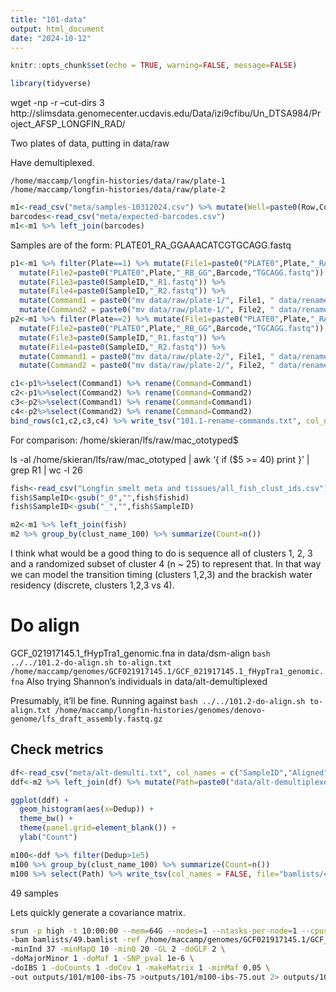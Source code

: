 ```yaml
---
title: "101-data"
output: html_document
date: "2024-10-12"
---
```


```r
knitr::opts_chunk$set(echo = TRUE, warning=FALSE, message=FALSE)
```

```r
library(tidyverse)
```

wget -np -r --cut-dirs 3 http://slimsdata.genomecenter.ucdavis.edu/Data/izi9cfibu/Un_DTSA984/Project_AFSP_LONGFIN_RAD/

Two plates of data, putting in data/raw

Have demultiplexed.   

`/home/maccamp/longfin-histories/data/raw/plate-1`    
`/home/maccamp/longfin-histories/data/raw/plate-2`    

```r
m1<-read_csv("meta/samples-10312024.csv") %>% mutate(Well=paste0(Row,Column)) %>% select(-Row, -Column)
barcodes<-read_csv("meta/expected-barcodes.csv")
m1<-m1 %>% left_join(barcodes) 
```

Samples are of the form:
PLATE01_RA_GGAAACATCGTGCAGG.fastq

```r
p1<-m1 %>% filter(Plate==1) %>% mutate(File1=paste0("PLATE0",Plate,"_RA_GG",Barcode,"TGCAGG.fastq")) %>%
  mutate(File2=paste0("PLATE0",Plate,"_RB_GG",Barcode,"TGCAGG.fastq")) %>%
  mutate(File3=paste0(SampleID,"_R1.fastq")) %>%
  mutate(File4=paste0(SampleID,"_R2.fastq")) %>%
  mutate(Command1 = paste0("mv data/raw/plate-1/", File1, " data/renamed/",File3)) %>%
  mutate(Command2 = paste0("mv data/raw/plate-1/", File2, " data/renamed/",File4)) 
p2<-m1 %>% filter(Plate==2) %>% mutate(File1=paste0("PLATE0",Plate,"_RA_GG",Barcode,"TGCAGG.fastq")) %>%
  mutate(File2=paste0("PLATE0",Plate,"_RB_GG",Barcode,"TGCAGG.fastq")) %>%
  mutate(File3=paste0(SampleID,"_R1.fastq")) %>%
  mutate(File4=paste0(SampleID,"_R2.fastq")) %>%
  mutate(Command1 = paste0("mv data/raw/plate-2/", File1, " data/renamed/",File3)) %>%
  mutate(Command2 = paste0("mv data/raw/plate-2/", File2, " data/renamed/",File4)) 

c1<-p1%>%select(Command1) %>% rename(Command=Command1)
c2<-p1%>%select(Command2) %>% rename(Command=Command2)
c3<-p2%>%select(Command1) %>% rename(Command=Command1)
c4<-p2%>%select(Command2) %>% rename(Command=Command2)
bind_rows(c1,c2,c3,c4) %>% write_tsv("101.1-rename-commands.txt", col_names = FALSE)
```


For comparison:
/home/skieran/lfs/raw/mac_ototyped$ 

ls -al /home/skieran/lfs/raw/mac_ototyped | awk '{ if ($5 >= 40) print }' | grep R1 | wc -l
26

```r
fish<-read_csv("Longfin smelt meta and tissues/all_fish_clust_ids.csv") 
fish$SampleID<-gsub("_0","",fish$fishid)
fish$SampleID<-gsub("_","",fish$SampleID)
```

```r
m2<-m1 %>% left_join(fish) 
m2 %>% group_by(clust_name_100) %>% summarize(Count=n())
```

I think what would be a good thing to do is sequence all of clusters 1, 2, 3 and a randomized subset of cluster 4 (n ~ 25) to represent that.  In that way we can model the transition timing (clusters 1,2,3) and the brackish water residency (discrete, clusters 1,2,3 vs 4).


# Do align

 GCF_021917145.1_fHypTra1_genomic.fna in data/dsm-align
 `bash ../../101.2-do-align.sh to-align.txt /home/maccamp/genomes/GCF021917145.1/GCF_021917145.1_fHypTra1_genomic.fna`
 Also trying Shannon's individuals in data/alt-demultiplexed

Presumably, it'll be fine. Running against `bash ../../101.2-do-align.sh to-align.txt /home/maccamp/longfin-histories/genomes/denovo-genome/lfs_draft_assembly.fastq.gz`    

## Check metrics 
```r
df<-read_csv("meta/alt-demulti.txt", col_names = c("SampleID","Aligned","Dedup","Cov"))
ddf<-m2 %>% left_join(df) %>% mutate(Path=paste0("data/alt-demultiplexed/",SampleID,".sort.flt.bam"))
```


```r
ggplot(ddf) +
  geom_histogram(aes(x=Dedup)) +
  theme_bw() +
  theme(panel.grid=element_blank()) +
  ylab("Count")
```

```r
m100<-ddf %>% filter(Dedup>1e5) 
m100 %>% group_by(clust_name_100) %>% summarize(Count=n())
m100 %>% select(Path) %>% write_tsv(col_names = FALSE, file="bamlists/49.bamlist")
```

49 samples   

Lets quickly generate a covariance matrix.
```sh
srun -p high -t 10:00:00 --mem=64G --nodes=1 --ntasks-per-node=1 --cpus-per-task=12  $HOME/angsd/angsd -P 12  \
-bam bamlists/49.bamlist -ref /home/maccamp/genomes/GCF021917145.1/GCF_021917145.1_fHypTra1_genomic.fna \
-minInd 37 -minMapQ 10 -minQ 20 -GL 2 -doGLF 2 \
-doMajorMinor 1 -doMaf 1 -SNP_pval 1e-6 \
-doIBS 1 -doCounts 1 -doCov 1 -makeMatrix 1 -minMaf 0.05 \
-out outputs/101/m100-ibs-75 >outputs/101/m100-ibs-75.out 2> outputs/101/m100-ibs-75.err &
```

